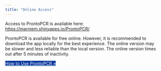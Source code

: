 ```yaml
---
title: "Online Access"
---
```


Access to ProntoPCR is available here: <https://marniem.shinyapps.io/ProntoPCR/>

::: {.callout-note title=""}
ProntoPCR is available for free online. However, it is recommended to download the app locally for the best experience. The online version may be slower and less reliable than the local version. The online version times out after 5 minutes of inactivity.
:::


[How to Use ProntoPCR »](data_input.qmd){.btn .btn-md style="background:#00359bff;border-color:#00359bff;color:#fff;"}
